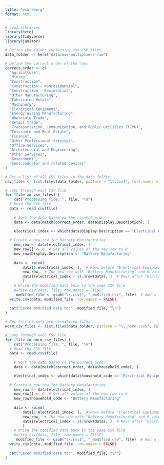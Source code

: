 ```yaml
---
title: "osw-reorg"
format: html
---
```


```r
# Load libraries
library(here)
library(tidyverse)
library(janitor)
```

```r
# Define the folder containing the CSV files
data_folder <- here("data/osw-multipliers-raw")

# Define the correct order of the rows
correct_order <- c(
  "Agriculture",
  "Mining",
  "Construction",
  "Construction - Nonresidential",
  "Construction - Residential",
  "Other Manufacturing",
  "Fabricated Metals",
  "Machinery",
  "Electrical Equipment",
  "Energy Wiring Manufacturing",
  "Wholesale Trade",
  "Retail trade",
  "Transportation, Communication, and Public Utilities (TCPU)",
  "Insurance and Real Estate",
  "Finance",
  "Other Professional Services",
  "Office Services",
  "Architectural and Engineering",
  "Other Services",
  "Government",
  "Semiconductor and related devices"
)

# Get a list of all CSV files in the data folder
csv_files <- list.files(data_folder, pattern = "\\.csv$", full.names = TRUE)

```

```r
# Loop through each CSV file
for (file in csv_files) {
    cat("Processing file: ", file, "\n")
  # Read the CSV file
  data <- read.csv(file)
    
    # Sort the data based on the correct_order
    data <- data[match(correct_order, data$Display.Description), ]

    electrical_index <- which(data$Display.Description == "Electrical Equipment")
  
  # Create a new row for Battery Manufacturing
    new_row <- data[electrical_index, ]
    new_row[] <- 0  # Set all values of the new row to 0
    new_row$Display.Description <- "Battery Manufacturing"
  
    data <- rbind(
        data[1:electrical_index, ],  # Rows before "Electrical Equipment"
        new_row,  # The new row with "Battery Manufacturing" and 0 values
        data[(electrical_index + 1):nrow(data), ]  # Rows after "Electrical Equipment"
        )
    # Write the modified data back to the same CSV file
    #write.csv(data, file, row.names = FALSE)
     modified_file <- gsub("\\.csv$", "_modified.csv", file)  # Add a suffix to the file name
  write.csv(data, modified_file, row.names = FALSE)
  
  cat("Saved modified data to:", modified_file, "\n")
}

```

```r
# New list of only pce normalized files
norm_csv_files <- list.files(data_folder, pattern = "\\_norm.csv$", full.names = TRUE)
```

```r
# Loop through each CSV file
for (file in norm_csv_files) {
    cat("Processing file: ", file, "\n")
  # Read the CSV file
  data <- read.csv(file)
    
    # Sort the data based on the correct_order
    data <- data[match(correct_order, data$household_code), ]

    electrical_index <- which(data$household_code == "Electrical Equipment")
  
  # Create a new row for Battery Manufacturing
    new_row <- data[electrical_index, ]
    new_row[] <- 0  # Set all values of the new row to 0
    new_row$household_code <- "Battery Manufacturing"
  
    data <- rbind(
        data[1:electrical_index, ],  # Rows before "Electrical Equipment"
        new_row,  # The new row with "Battery Manufacturing" and 0 values
        data[(electrical_index + 1):nrow(data), ]  # Rows after "Electrical Equipment"
        )
    # Write the modified data back to the same CSV file
    #write.csv(data, file, row.names = FALSE)
     modified_file <- gsub("\\.csv$", "_modified.csv", file)  # Add a suffix to the file name
  write.csv(data, modified_file, row.names = FALSE)
  
  cat("Saved modified data to:", modified_file, "\n")
}

```